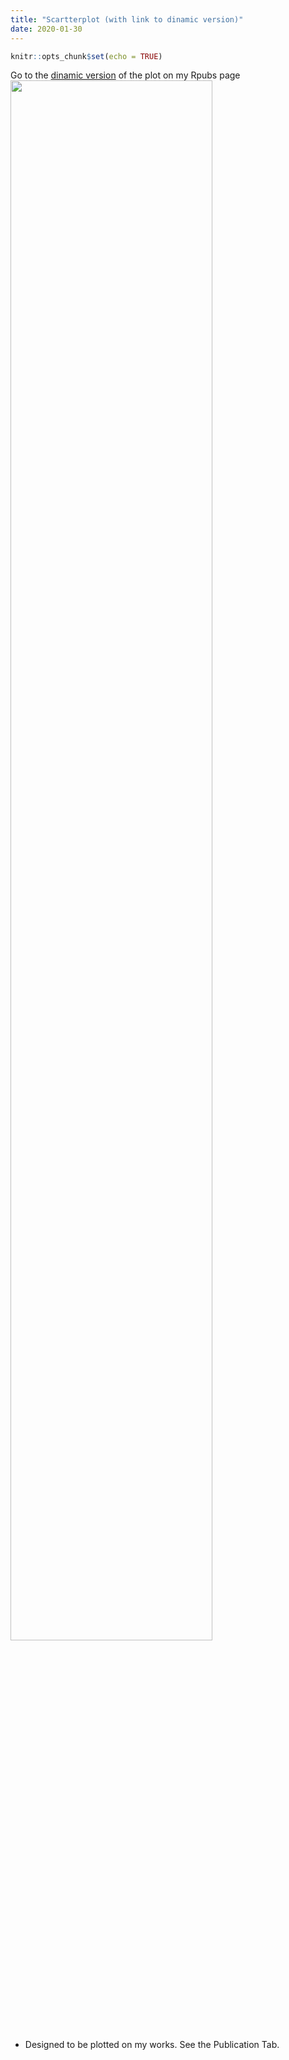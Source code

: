```yaml
---
title: "Scartterplot (with link to dinamic version)"
date: 2020-01-30
---
```


```r
knitr::opts_chunk$set(echo = TRUE)
```

Go to the [dinamic version](https://rpubs.com/r_rabbit/512787) of the plot on my Rpubs page
![](/post/Scartterplot_files/scarterplot.png){width=80% height=80%}

* Designed to be plotted on my works. See the Publication Tab.